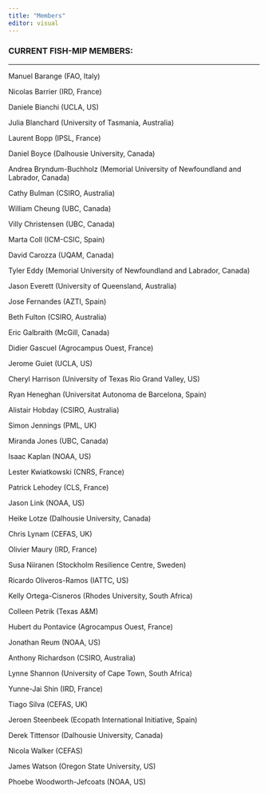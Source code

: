 ```yaml
---
title: "Members"
editor: visual
---
```


### CURRENT FISH-MIP MEMBERS:

------------------------------------------------------------------------

Manuel Barange (FAO, Italy)

Nicolas Barrier (IRD, France)

Daniele Bianchi (UCLA, US)

Julia Blanchard (University of Tasmania, Australia)

Laurent Bopp (IPSL, France)

Daniel Boyce (Dalhousie University, Canada)

Andrea Bryndum-Buchholz (Memorial University of Newfoundland and Labrador, Canada)

Cathy Bulman (CSIRO, Australia)

William Cheung (UBC, Canada)

Villy Christensen (UBC, Canada)

Marta Coll (ICM-CSIC, Spain)

David Carozza (UQAM, Canada)

Tyler Eddy (Memorial University of Newfoundland and Labrador, Canada)

Jason Everett (University of Queensland, Australia)

Jose Fernandes (AZTI, Spain)

Beth Fulton (CSIRO, Australia)

Eric Galbraith (McGill, Canada)

Didier Gascuel (Agrocampus Ouest, France)

Jerome Guiet (UCLA, US)

Cheryl Harrison (University of Texas Rio Grand Valley, US)

Ryan Heneghan (Universitat Autonoma de Barcelona, Spain)

Alistair Hobday (CSIRO, Australia)

Simon Jennings (PML, UK)

Miranda Jones (UBC, Canada)

Isaac Kaplan (NOAA, US)

Lester Kwiatkowski (CNRS, France)

Patrick Lehodey (CLS, France)

Jason Link (NOAA, US)

Heike Lotze (Dalhousie University, Canada)

Chris Lynam (CEFAS, UK)

Olivier Maury (IRD, France)

Susa Niiranen (Stockholm Resilience Centre, Sweden)

Ricardo Oliveros-Ramos (IATTC, US)

Kelly Ortega-Cisneros (Rhodes University, South Africa)

Colleen Petrik (Texas A&M)

Hubert du Pontavice (Agrocampus Ouest, France)

Jonathan Reum (NOAA, US)

Anthony Richardson (CSIRO, Australia)

Lynne Shannon (University of Cape Town, South Africa)

Yunne-Jai Shin (IRD, France)

Tiago Silva (CEFAS, UK)

Jeroen Steenbeek (Ecopath International Initiative, Spain)

Derek Tittensor (Dalhousie University, Canada)

Nicola Walker (CEFAS)

James Watson (Oregon State University, US)

Phoebe Woodworth-Jefcoats (NOAA, US)
